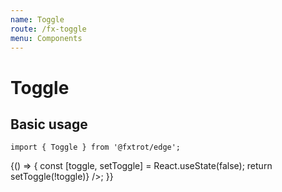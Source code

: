 ```yaml
---
name: Toggle
route: /fx-toggle
menu: Components
---
```



# Toggle

## Basic usage

```tsx
import { Toggle } from '@fxtrot/edge';
```

<Playground>
  {() => {
    const [toggle, setToggle] = React.useState(false);
    return <Toggle checked={toggle} label="Default toggle" onChange={() => setToggle(!toggle)} />;
  }}
</Playground>
